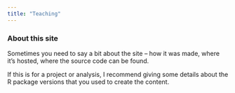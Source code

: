 ```yaml
---
title: "Teaching"
---
```


<link rel="stylesheet" href="academicons.css"/>
<link rel="stylesheet" href="styles.css" type="text/css">

### About this site

Sometimes you need to say a bit about the site -- how it was made, where it's hosted, where the source code can be found. 

If this is for a project or analysis, I recommend giving some details about the R package versions that you used to create the content.